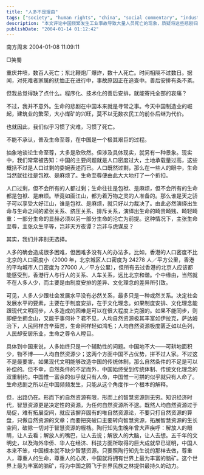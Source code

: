 ---
title: "人多不是理由"
tags: ["society", "human rights", "china", "social commentary", "industrial accidents", "population density", "intellectual resources", "development"]
description: "本文评论中国频繁发生工业事故导致大量人员死亡的现象，质疑将这些悲剧归咎于人口过多的观点。作者指出，人口密度与社会发展水平无必然联系，对比香港与北京、以色列与伊拉克的例子说明制度安排和文化理念才是决定性因素。文章呼吁中国应当重视人的生命价值，发展'智慧资源'而非仅关注自然资源。"
publishDate: "2004-01-14 01:12:42"
---

南方周末 2004-01-08 11:09:11

□笑蜀

重庆井喷，数百人死亡；东北鞭炮厂爆炸，数十人死亡。时间相隔不过数日。据闻，对死难者家属的抚恤正在进行中，事故原因正在追查中。善后安排有条不紊。

但我总觉得缺了点什么。程序化、技术化的善后安排，就能寄托全部的哀痛？

不过，我并不意外。生命的悲剧在中国本来就是寻常之事。今天中国制造业的崛起，建筑业的繁荣，大小煤矿的兴旺，莫不以无数农民工的前仆后继为代价。

也就因此，我们似乎习惯了灾难，习惯了死亡。

不能不承认，普及生命至尊，在中国是一个极其艰巨的过程。

抽象地谈论生命至尊，大多是欣欣然。但涉及具体现实，就另有一种景象。现实中，我们常常被告知：中国的主要问题就是人口密度过大，土地承载量过高，这些概括不过是人口过剩的委婉表述而已。人口既然过剩，那么在一些人的眼中，生命当然就往往是包袱、是麻烦了。生命至尊便由此大大地打了一个折扣。

人口过剩，但不会所有的人都过剩；生命往往是包袱、是麻烦，但不会所有的生命都是包袱、是麻烦。毕竟如画江山，都为着万物之灵的人准备的。那么谁是天之骄子可以享受大好江山，谁是包袱、是麻烦，就只好以力裁决了。由此必然演绎出生命与生命之间的紧张关系、挤压关系、排斥关系，演绎出生命的畸贵畸贱、畸轻畸重：一部分生命的显赫必须以另一部分生命的沦亡为前提。这种情况下，主张生命至尊，主张众生平等，岂非天方夜谭？岂非与虎谋皮？

其实，我们并非别无选择。

人多的确会造成很多困难，但困难多没有人的办法多。比如，香港的人口密度不比北京的人口密度小（2000 年，北京城区人口密度为 24278 人／平方公里，香港的平均城市人口密度为 27000 人／平方公里），但所有去过香港的北京人应该都能感受到，香港行人与行人的关系、人车关系，远比北京和谐。个中缘由，当然就不在人多人少，而主要是由制度安排的差异、文化理念的差异所引致。

可见，人多人少跟社会发展水平没有必然关系，最多只是一种或然关系。决定社会发展水平的要素，主要在于制度安排，在于文化理念。如果制度安排、文化理念能跟现代文明同步，人多造成的困难是可以在很大程度上克服的。如果不能同步，则即便坐拥金山，又能于事何补？君不见，人均自然资源极其丰富如伊拉克，萨达姆治下，人民照样含辛茹苦，生命照样轻如鸿毛；人均自然资源极度匮乏如以色列，人民却安居乐业，生命之尊令人瞠目。

具体到中国来说，人多始终只是一个辅助性的问题。中国地不大——可耕地面积少，物不博——人均自然资源少；这两个方面中国不占优势，拼不过人家。不过这不是最要害。如果现代文明能够改造中国的传统体制，那么自然条件的不足是可以补偿的。但不幸，自然条件的不足而外，中国始终受到传统体制、传统文化理念的双重制约。中国惟一富余的似乎就只有人命，中国惟一可拼的似乎就只有人命了。生命悲剧之所以在中国频频发生，只能从这个角度作一个根本的解释。

但，出路仍在。形而下的自然资源有限，形而上的智慧资源则无穷。知识经济时代，智慧资源更是决定性的资源，为任何自然资源所不逮。既然人均自然资源过于局促，难有拓展空间，就应该摒弃固有的唯自然资源论，不要只打自然资源的算盘，只做自然资源的文章；而要把突破口主要转向智慧资源，拓展智慧资源的生长空间，破除一切对于智慧资源的桎梏。陶行知先生晚年曾大声疾呼：解放人的眼睛，让人去看；解放人的嘴巴，让人去说；解放人的大脑，让人去想。五千年的文明史，以及海外华侨、华人在经济、科技方面所取得的巨大成就早已证明，中国人本来不笨，中国根本就不缺少智慧资源。只要照陶行知先生说的那样去做，尊重人，尊重人的生命，尊重人的心灵，中国就将拥有世界上最为丰富的脑矿。这个世界上最为丰富的脑矿，将为中国之腾飞于世界民族之林提供最持久的动力。
